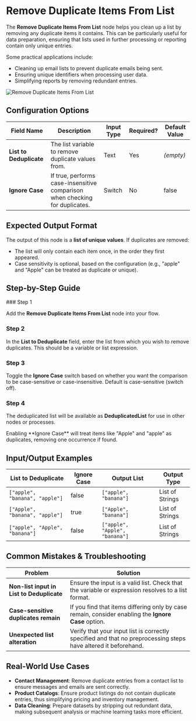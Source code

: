
# Remove Duplicate Items From List

The **Remove Duplicate Items From List** node helps you clean up a list by removing any duplicate items it contains. This can be particularly useful for data preparation, ensuring that lists used in further processing or reporting contain only unique entries.

Some practical applications include:

- Cleaning up email lists to prevent duplicate emails being sent.
- Ensuring unique identifiers when processing user data.
- Simplifying reports by removing redundant entries.

![Remove Duplicate Items From List](./remove-duplicates-items-from-list.png)

## Configuration Options

| Field Name              | Description                                                                 | Input Type | Required? | Default Value |
| ----------------------- | --------------------------------------------------------------------------- | ---------- | --------- | ------------- |
| **List to Deduplicate** | The list variable to remove duplicate values from.                          | Text       | Yes       | _(empty)_     |
| **Ignore Case**         | If true, performs case-insensitive comparison when checking for duplicates. | Switch     | No        | false         |

## Expected Output Format

The output of this node is a **list of unique values**. If duplicates are removed:

- The list will only contain each item once, in the order they first appeared.
- Case sensitivity is optional, based on the configuration (e.g., "apple" and "Apple" can be treated as duplicate or unique).

## Step-by-Step Guide

<Steps>
  ### Step 1

Add the **Remove Duplicate Items From List** node into your flow.

### Step 2

In the **List to Deduplicate** field, enter the list from which you wish to remove duplicates. This should be a variable or list expression.

### Step 3

Toggle the **Ignore Case** switch based on whether you want the comparison to be case-sensitive or case-insensitive. Default is case-sensitive (switch off).

### Step 4

The deduplicated list will be available as **DeduplicatedList** for use in other nodes or processes.

</Steps>

<Callout type="info" title="Tip">
  Enabling **Ignore Case** will treat items like "Apple" and "apple" as
  duplicates, removing one occurrence if found.
</Callout>

## Input/Output Examples

| List to Deduplicate            | Ignore Case | Output List                    | Output Type     |
| ------------------------------ | ----------- | ------------------------------ | --------------- |
| `["apple", "banana", "apple"]` | false       | `["apple", "banana"]`          | List of Strings |
| `["Apple", "banana", "apple"]` | true        | `["Apple", "banana"]`          | List of Strings |
| `["apple", "Apple", "banana"]` | false       | `["apple", "Apple", "banana"]` | List of Strings |

## Common Mistakes & Troubleshooting

| Problem                                   | Solution                                                                                                       |
| ----------------------------------------- | -------------------------------------------------------------------------------------------------------------- |
| **Non-list input in List to Deduplicate** | Ensure the input is a valid list. Check that the variable or expression resolves to a list format.             |
| **Case-sensitive duplicates remain**      | If you find that items differing only by case remain, consider enabling the **Ignore Case** option.            |
| **Unexpected list alteration**            | Verify that your input list is correctly specified and that no preprocessing steps have altered it beforehand. |

## Real-World Use Cases

- **Contact Management**: Remove duplicate entries from a contact list to ensure messages and emails are sent correctly.
- **Product Catalogs**: Ensure product listings do not contain duplicate entries, thus simplifying pricing and inventory management.
- **Data Cleaning**: Prepare datasets by stripping out redundant data, making subsequent analysis or machine learning tasks more efficient.
